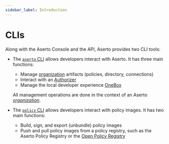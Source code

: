 ```yaml
---
sidebar_label: Introduction
---
```


# CLIs

Along with the Aserto Console and the API, Aserto provides two CLI tools:

- The [`aserto` CLI](/docs/command-line-interface/aserto-cli/installation) allows developers interact with Aserto. It has three main functions:

  - Manage [organization](/docs/overview/organization) artifacts (policies, directory, connections)
  - Interact with an [Authorizer](/docs/overview/authorizer)
  - Manage the local developer experience [OneBox](/docs/command-line-interface/aserto-cli/onebox)

  All management operations are done in the context of an Aserto [_organization_](/docs/overview/organization).

- The [`policy` CLI](/docs/command-line-interface/policy-cli/download) allows developers interact with policy images. It has two main functions:
  - Build, sign, and export (unbundle) policy images
  - Push and pull policy images from a policy registry, such as the Aserto Policy Registry or the [Open Policy Registry](https://www.openpolicyregistry.io/)
